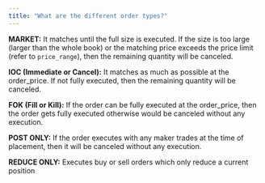 ```yaml
---
title: "What are the different order types?"
---
```


**MARKET:** It matches until the full size is executed. If the size is too large (larger than the whole book) or the matching price exceeds the price limit (refer to `price_range`), then the remaining quantity will be canceled.

**IOC (Immediate or Cancel):** It matches as much as possible at the order\_price. If not fully executed, then the remaining quantity will be canceled.

**FOK (Fill or Kill):** If the order can be fully executed at the order\_price, then the order gets fully executed otherwise would be canceled without any execution.

**POST ONLY:** If the order executes with any maker trades at the time of placement, then it will be canceled without any execution.

**REDUCE ONLY:** Executes buy or sell orders which only reduce a current position

